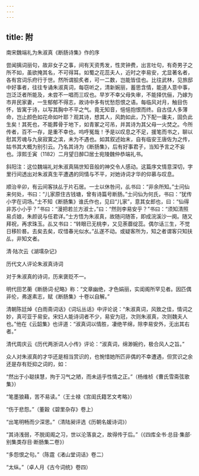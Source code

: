 ```yaml
---
---
---
```

title: 附
---





南宋魏端礼为朱淑真《断肠诗集》作的序

尝闻摛词丽句，故非女子之事，间有天资秀发，性灵钟费，出言吐句，有奇男子之所不如，虽欲掩其名，不可得耳。如蜀之花蕊夫人，近时之李易安，尤显著名者，各有宫词乐府行于世。然所谓脍炙者，可一二数，岂能皆佳也。比往武林，见旅邸中好事者，往往专诵朱淑真词，每窃听之，清新婉丽，蓄思含情，能道人意中事，岂泛泛者所能及，未尝不一唱而三叹也。早岁不幸父母失审，不能择伉俪，乃嫁为市井民家妻，一生郁郁不得志，故诗中多有忧愁怨恨之语。每临风对月，触目伤怀，皆寓于诗，以写其胸中不平之气。竟无知音，悒悒抱恨而终。自古佳人多薄命，岂止颜色如花命如叶耶？观其诗，想其人，风韵如此，乃下配一庸夫，固负此生矣！其死也，不能葬骨于地下，如青冢之可吊，并其诗为其父母一火焚之。今所传者，百不一存，是重不幸也。呜呼冤哉！予是以叹息之不足，援笔而书之，聊以慰其芳魂与九泉寂寞之滨，未为不遇也。如其叙述始末，自有临安王唐佐为之传，姑书其大概为别引云。乃名其诗为《断肠集》，后有好事君子，当知予言之不妄也。淳熙壬寅（1182）二月望日醉□居士宛陵魏仲恭端礼书。



斜阳注：这位魏端礼对朱淑真隔世知音般的神交令人感动。这篇序文情意深切，字里行间透出对朱淑真生平遭遇的同情与不平，对她诗词才华的仰慕与叹息。

顺治辛卯，有云间客扶乩于片石居。一士以休咎问，乩书曰：“非余所知。”士问仙来何处，书曰：“儿家原住古钱塘，曾有诗篇号断肠。”士问仙为何氏，书曰：“犹传小字在词场。”士不知《断肠集》谁氏作也，见曰“儿家”，意其女郎也，曰：“仙得非苏小小乎？”书曰：“漫把若兰方淑士，”曰：“然则李易安乎？”书曰：“须知清照易贞娘，朱颜说与任君详。”士方悟为朱淑真，故随问随答，即成浣溪沙一阕。随又拜祝，再求珠玉。乩又书曰：“转眼已无桃李，又见荼蘼绽蕊。偶尔话三生，不觉日移阶晷。去矣去矣，叹惜春光似水。”乩遂不动。或疑客所为，知之者谓客只知扶乩，非知文者。

清·陆次云《湖壖杂记》


历代文人评论朱淑真诗词

对于朱淑真的诗词，历来褒贬不一。

明代田艺蘅《断肠词·纪略》称：“文章幽绝，才色娟丽，实闺阁所罕见者。因匹偶非伦，弗遂素志，赋《断肠集》十卷以自解。”



清朝陈廷焯《白雨斋词话》《词坛丛话》中评论说：“朱淑真词，风致之佳，情词之妙，真可亚于易安。宋妇人能诗词者不少，易安为冠，次则朱淑真，次则魏夫人也。”他在《云韶集》也评道：“淑真词以情胜，凄绝芊绵，除李易安外，无出其右者。”

清代周庆云《历代两浙词人小传》评论：“淑真词，绵渺婉约，极合风人之旨。”

众人对朱淑真的才华还是相当赏识的，也惋惜她所匹非偶的不幸遭遇，但赏识之余还是存有贬抑之词的，如：

“然出于小聪挟慧，拘于习气之陋，而未适乎性情之正。”（杨维桢《曹氏雪斋弦歌集》）

“笔墨狼藉，苦不易读。”（王士禄《宫闺氏籍艺文考略》）

“伤于悲怨。”（董穀《碧里杂存》卷上）

“出笔明畅而少深思。”（清陆昶评选《历朝名媛诗词》）



“其诗浅弱，不脱闺阁之习，世以沦落哀之，故得传于后。”（《四库全书·总目·集部·别集类存目·断肠集二卷》）

“多怨恨之句。”（陈霆《渚山堂词话》卷二）

“太纵。”（卓人月《古今词统》卷四）